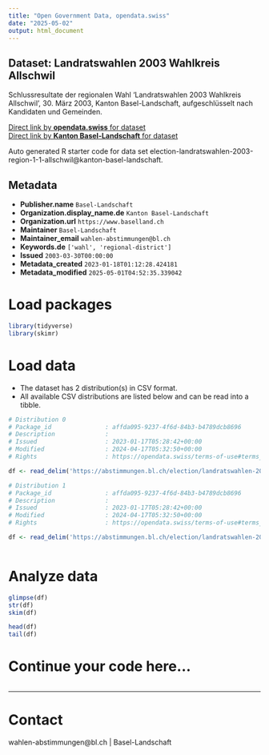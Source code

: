 ```yaml
---
title: "Open Government Data, opendata.swiss"
date: "2025-05-02"
output: html_document
---
```


## Dataset: Landratswahlen 2003 Wahlkreis Allschwil

Schlussresultate der regionalen Wahl 'Landratswahlen 2003 Wahlkreis Allschwil', 30. März 2003, Kanton Basel-Landschaft, aufgeschlüsselt nach Kandidaten und Gemeinden.

[Direct link by **opendata.swiss** for dataset](https://opendata.swiss/de/dataset/landratswahlen-2003-wahlkreis-allschwil)<br>
[Direct link by **Kanton Basel-Landschaft** for dataset](https://abstimmungen.bl.ch/election/landratswahlen-2003-region-1-1-allschwil/data)

Auto generated R starter code for data set election-landratswahlen-2003-region-1-1-allschwil@kanton-basel-landschaft.

## Metadata

- **Publisher.name** `Basel-Landschaft`
- **Organization.display_name.de** `Kanton Basel-Landschaft`
- **Organization.url** `https://www.baselland.ch`
- **Maintainer** `Basel-Landschaft`
- **Maintainer_email** `wahlen-abstimmungen@bl.ch`
- **Keywords.de** `['wahl', 'regional-district']`
- **Issued** `2003-03-30T00:00:00`
- **Metadata_created** `2023-01-18T01:12:28.424181`
- **Metadata_modified** `2025-05-01T04:52:35.339042`


# Load packages

```r

library(tidyverse)
library(skimr)

```

# Load data

-   The dataset has 2 distribution(s) in CSV format.
-   All available CSV distributions are listed below and can be read into a tibble.

```r

# Distribution 0
# Package_id               : affda095-9237-4f6d-84b3-b4789dcb8696
# Description              : 
# Issued                   : 2023-01-17T05:28:42+00:00
# Modified                 : 2024-04-17T05:32:50+00:00
# Rights                   : https://opendata.swiss/terms-of-use#terms_by

df <- read_delim('https://abstimmungen.bl.ch/election/landratswahlen-2003-region-1-1-allschwil/data-parties-csv')

# Distribution 1
# Package_id               : affda095-9237-4f6d-84b3-b4789dcb8696
# Description              : 
# Issued                   : 2023-01-17T05:28:42+00:00
# Modified                 : 2024-04-17T05:32:50+00:00
# Rights                   : https://opendata.swiss/terms-of-use#terms_by

df <- read_delim('https://abstimmungen.bl.ch/election/landratswahlen-2003-region-1-1-allschwil/data-csv')



```

# Analyze data

```r

glimpse(df)
str(df)
skim(df)

head(df)
tail(df)

```

# Continue your code here...

```r

```

------------------------------------------------------------------------

# Contact

wahlen-abstimmungen@bl.ch | Basel-Landschaft

